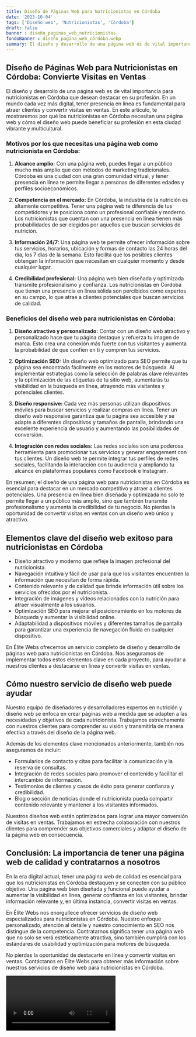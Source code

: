 ```yaml
---
title: Diseño de Páginas Web para Nutricionistas en Córdoba
date: '2023-10-04'
tags: ['Diseño web', 'Nutricionistas', 'Córdoba']
draft: false
banner : diseño_paginas_web_nutricionistas
fondoBanner : diseño_pagina_web_córdoba.webp
summary: El diseño y desarrollo de una página web es de vital importancia para nutricionistas en Córdoba que desean destacar en su profesión. En un mundo cada vez más digital, tener presencia en línea es fundamental para atraer clientes y convertir visitas en ventas. En este artículo, te mostraremos por qué los nutricionistas en Córdoba necesitan una página web y cómo el diseño web puede beneficiar su profesión en esta ciudad vibrante y multicultural.
---
```


## Diseño de Páginas Web para Nutricionistas en Córdoba: Convierte Visitas en Ventas

El diseño y desarrollo de una página web es de vital importancia para nutricionistas en Córdoba que desean destacar en su profesión. En un mundo cada vez más digital, tener presencia en línea es fundamental para atraer clientes y convertir visitas en ventas. En este artículo, te mostraremos por qué los nutricionistas en Córdoba necesitan una página web y cómo el diseño web puede beneficiar su profesión en esta ciudad vibrante y multicultural.

### Motivos por los que necesitas una página web como nutricionista en Córdoba:

1. **Alcance amplio:** Con una página web, puedes llegar a un público mucho más amplio que con métodos de marketing tradicionales. Córdoba es una ciudad con una gran comunidad virtual, y tener presencia en línea te permite llegar a personas de diferentes edades y perfiles socioeconómicos.

2. **Competencia en el mercado:** En Córdoba, la industria de la nutrición es altamente competitiva. Tener una página web te diferencia de tus competidores y te posiciona como un profesional confiable y moderno. Los nutricionistas que cuentan con una presencia en línea tienen más probabilidades de ser elegidos por aquellos que buscan servicios de nutrición.

3. **Información 24/7:** Una página web te permite ofrecer información sobre tus servicios, horarios, ubicación y formas de contacto las 24 horas del día, los 7 días de la semana. Esto facilita que los posibles clientes obtengan la información que necesitan en cualquier momento y desde cualquier lugar.

4. **Credibilidad profesional:** Una página web bien diseñada y optimizada transmite profesionalismo y confianza. Los nutricionistas en Córdoba que tienen una presencia en línea sólida son percibidos como expertos en su campo, lo que atrae a clientes potenciales que buscan servicios de calidad.

### Beneficios del diseño web para nutricionistas en Córdoba:

1. **Diseño atractivo y personalizado:** Contar con un diseño web atractivo y personalizado hace que tu página destaque y refuerza tu imagen de marca. Esto crea una conexión más fuerte con tus visitantes y aumenta la probabilidad de que confíen en ti y compren tus servicios.

2. **Optimización SEO:** Un diseño web optimizado para SEO permite que tu página sea encontrada fácilmente en los motores de búsqueda. Al implementar estrategias como la selección de palabras clave relevantes y la optimización de las etiquetas de tu sitio web, aumentarás tu visibilidad en la búsqueda en línea, atrayendo más visitantes y potenciales clientes.

3. **Diseño responsive:** Cada vez más personas utilizan dispositivos móviles para buscar servicios y realizar compras en línea. Tener un diseño web responsive garantiza que tu página sea accesible y se adapte a diferentes dispositivos y tamaños de pantalla, brindando una excelente experiencia de usuario y aumentando las posibilidades de conversión.

4. **Integración con redes sociales:** Las redes sociales son una poderosa herramienta para promocionar tus servicios y generar engagement con tus clientes. Un diseño web te permite integrar tus perfiles de redes sociales, facilitando la interacción con tu audiencia y ampliando tu alcance en plataformas populares como Facebook e Instagram.

En resumen, el diseño de una página web para nutricionistas en Córdoba es esencial para destacar en un mercado competitivo y atraer a clientes potenciales. Una presencia en línea bien diseñada y optimizada no solo te permite llegar a un público más amplio, sino que también transmite profesionalismo y aumenta la credibilidad de tu negocio. No pierdas la oportunidad de convertir visitas en ventas con un diseño web único y atractivo.

<GifSeo />

<Cta />

## Elementos clave del diseño web exitoso para nutricionistas en Córdoba

- Diseño atractivo y moderno que refleje la imagen profesional del nutricionista.
- Navegación intuitiva y fácil de usar para que los visitantes encuentren la información que necesitan de forma rápida.
- Contenido relevante y de calidad que brinde información útil sobre los servicios ofrecidos por el nutricionista.
- Integración de imágenes y videos relacionados con la nutrición para atraer visualmente a los usuarios.
- Optimización SEO para mejorar el posicionamiento en los motores de búsqueda y aumentar la visibilidad online.
- Adaptabilidad a dispositivos móviles y diferentes tamaños de pantalla para garantizar una experiencia de navegación fluida en cualquier dispositivo.

En Élite Webs ofrecemos un servicio completo de diseño y desarrollo de páginas web para nutricionistas en Córdoba. Nos aseguramos de implementar todos estos elementos clave en cada proyecto, para ayudar a nuestros clientes a destacarse en línea y convertir visitas en ventas.

## Cómo nuestro servicio de diseño web puede ayudar

Nuestro equipo de diseñadores y desarrolladores expertos en nutrición y diseño web se enfoca en crear páginas web a medida que se adapten a las necesidades y objetivos de cada nutricionista. Trabajamos estrechamente con nuestros clientes para comprender su visión y transmitirla de manera efectiva a través del diseño de la página web.

Además de los elementos clave mencionados anteriormente, también nos aseguramos de incluir:

- Formularios de contacto y citas para facilitar la comunicación y la reserva de consultas.
- Integración de redes sociales para promover el contenido y facilitar el intercambio de información.
- Testimonios de clientes y casos de éxito para generar confianza y credibilidad.
- Blog o sección de noticias donde el nutricionista pueda compartir contenido relevante y mantener a los visitantes informados.

Nuestros diseños web están optimizados para lograr una mayor conversión de visitas en ventas. Trabajamos en estrecha colaboración con nuestros clientes para comprender sus objetivos comerciales y adaptar el diseño de la página web en consecuencia.

## Conclusión: La importancia de tener una página web de calidad y contratarnos a nosotros

En la era digital actual, tener una página web de calidad es esencial para que los nutricionistas en Córdoba destaquen y se conecten con su público objetivo. Una página web bien diseñada y funcional puede ayudar a aumentar la visibilidad en línea, generar confianza en los visitantes, brindar información relevante y, en última instancia, convertir visitas en ventas.

En Élite Webs nos enorgullece ofrecer servicios de diseño web especializados para nutricionistas en Córdoba. Nuestro enfoque personalizado, atención al detalle y nuestro conocimiento en SEO nos distingue de la competencia. Contratarnos significa tener una página web que no solo se verá estéticamente atractiva, sino también cumplirá con los estándares de usabilidad y optimización para motores de búsqueda.

No pierdas la oportunidad de destacarte en línea y convertir visitas en ventas. Contáctanos en Élite Webs para obtener más información sobre nuestros servicios de diseño web para nutricionistas en Córdoba.

<Video />

<CtaBot job='Nutricionistas' city='Córdoba'/>

<Gmaps query='Córdoba+españa+maps' />